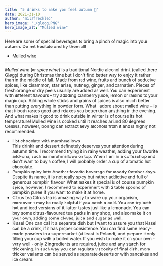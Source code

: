 ```yaml
---
title: "5 drinks to make you feel autumn 🍁"
date: 2021-31-10
author: "milafreckled"
hero_image: "./glogg.PNG"
hero_image_alt: "Mulled wine"
---
```


Here are some of special beverages to bring a pinch of magic into your autumn.
Do not hesitate and try them all!

- Mulled wine

---

_Mulled wine_ (or _spice wine_) is a traditional Nordic alcohol drink (called there Gløgg) during Christmas time but I don't find better way to enjoy it rather than in the middle of fall.
Made from red wine, fruits and bunch of seducive spices, like cinammon, star anise, nutmeg, ginger, and carnation.
Pieces of fresh orange or dry peels usually are added as well. You can experiment with different flavours – try addding cranberry juice, lemon or raisins to your magic cup.
Adding whole sticks and grains of spices is also much better than putting everything in powder form.
What I adore about mulled wine – is that it both tastes good and relaxes you better than anything in the evening. And what makes it good to drink outside in winter is of course its hot temperature!
Mulled wine is cooked until it reaches ariund 80 degrees Celsius, however, boiling can extract hevy alcohols from it and is highly not recommended.

- Hot chocolate with marshmallows  
  This drinkk and dessert definetely deserves your attention during autumn time. I recommend trying it in rainy weather, adding your favorite add-ons, such as marshmallows on top.
  When I am in a coffesshop and don't want to buy a coffee, I will probably order a cup of aromatic hot chocolate.
- Pumpkin spicy latte
  Another favorite beverage for moody October days. Despite its name, it is not really spicy but rather addictive and full of generous pumpkin flavour.
  What makes it special is of course pumpkin spice, however, I recommend to experiment with 2 table spoons of pumpkin puree if you want to make it at home.
- Citrus tea
  Citrus tea is amazing way to wake up your organism, moreover it may be really helpful if you catch a cold.
  You can try both hot and iced versions of it, latter tastes just like a lemonade. You can buy some citrus-flavoured tea packs in any shop, and also make it on your own, adding some cloves, juice and sugar as well.
- Kissel
  One can call it a separate dish but I want to assure you that kissel can be a drink, if it has proper consistence. You can find some ready-made powders in a supermarket (at least in Poland),
  and prepare it only filling your cup with a boiled water. If you wish to make it on your own - very well - only 2 ingredients are required, juice and any starch for thickening.
  In such way you can regulate viscosity of final dish, more thicker variants can be served as separate deserts or with pancakes and ice cream.
